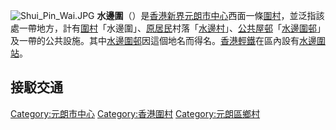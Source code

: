 {{unreferenced|time=2019-06-09T05:12:57+00:00}}
[[File:Shui_Pin_Wai.JPG|thumb]]
'''水邊圍'''（{{lang-en|Shui Pin Wai}}）是[[香港|香港]][[新界|新界]][[元朗市中心|元朗市中心]]西面一條[[圍村|圍村]]，並泛指該處一帶地方，計有[[圍村|圍村]]「水邊圍」、[[新界原居民|原居民]]村落「[[水邊村|水邊村]]」、[[香港公共屋邨|公共屋邨]]「[[水邊圍邨|水邊圍邨]]」及一帶的公共設施。其中[[水邊圍邨|水邊圍邨]]因這個地名而得名。[[香港輕鐵|香港輕鐵]]在區內設有[[水邊圍站|水邊圍站]]。
== 接駁交通 ==
{{see also|水邊圍邨#交通|元朗公園#交通}}
{{HK-geo-stub}}
[[Category:元朗市中心|Category:元朗市中心]]
[[Category:香港圍村|Category:香港圍村]]
[[Category:元朗區鄉村|Category:元朗區鄉村]]